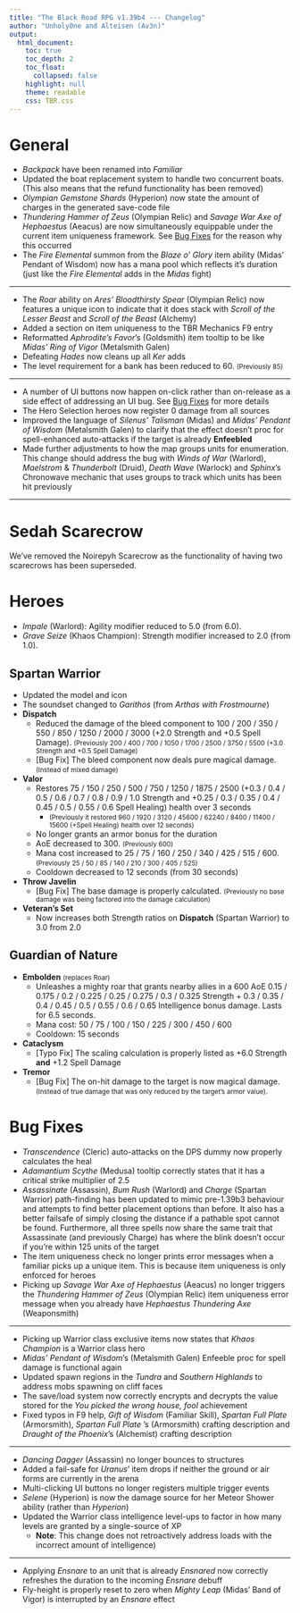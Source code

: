 ```yaml
---
title: "The Black Road RPG v1.39b4 --- Changelog"
author: "Unholy0ne and Alteisen (Av3n)"
output: 
  html_document: 
    toc: true
    toc_depth: 2
    toc_float:
      collapsed: false
    highlight: null
    theme: readable
    css: TBR.css
---
```


# General
- *Backpack* have been renamed into *Familiar*
- Updated the boat replacement system to handle two concurrent boats. (This also means that the refund functionality has been removed)
- *Olympian Gemstone Shards* (Hyperion) now state the amount of charges in the generated save-code file
- *Thundering Hammer of Zeus* (Olympian Relic) and *Savage War Axe of Hephaestus* (Aeacus) are now simultaneously equippable under the current item uniqueness framework. See [Bug Fixes] for the reason why this occurred
- The *Fire Elemental* summon from the *Blaze o' Glory* item ability (Midas' Pendant of Wisdom) now has a mana pool which reflects it's duration (just like the *Fire Elemental* adds in the *Midas* fight)

<hr>

- The *Roar* ability on *Ares' Bloodthirsty Spear* (Olympian Relic) now features a unique icon to indicate that it does stack with *Scroll of the Lesser Beast* and *Scroll of the Beast* (Alchemy)
- Added a section on item uniqueness to the TBR Mechanics F9 entry
- Reformatted *Aphrodite's Favor*'s (Goldsmith) item tooltip to be like *Midas' Ring of Vigor* (Metalsmith Galen)
- Defeating *Hades* now cleans up all *Ker* adds
- The level requirement for a bank has been reduced to 60. <small>(Previously 85)</small>

<hr>

- A number of UI buttons now happen on-click rather than on-release as a side effect of addressing an UI bug. See [Bug Fixes] for more details
- The Hero Selection heroes now register 0 damage from all sources
- Improved the language of *Silenus' Talisman* (Midas) and *Midas' Pendant of Wisdom* (Metalsmith Galen) to clarify that the effect doesn't proc for spell-enhanced auto-attacks if the target is already **Enfeebled**
- Made further adjustments to how the map groups units for enumeration. This change should address the bug with *Winds of War* (Warlord), *Maelstrom* & *Thunderbolt* (Druid), *Death Wave* (Warlock) and *Sphinx*'s Chronowave mechanic that uses groups to track which units has been hit previously
<!-- - Updated the tooltips for Throw Javelin (SW), Charge (SW), Cataclysm (GoN), Tremor (GoN), and Impale (Warlord) be consistent with the new colour-coded style.  -->

<hr>




# Sedah Scarecrow
<!-- Sedah Scarecrow (DPS Dummy) -->
<!-- The Sedah Scarecrow has been overhauled for DPS feedback purposes. It is no longer hostile by default and requires you to manually activate it by "purchasing" a token within 1000 units of it. Upon purchase, it becomes hostile and an user interface pops-up above the command card which details: -->
<!-- (1) Hero Information -->
<!-- (2) DPS calculations for Total, Physical, and Magical DPS. The calculation for DPS uses an average (mean) updated every second -->
<!-- (3) Misc. Statistics -->
<!-- (4) Ability to adjust the durability of the Sedah Scarecrow -->
<!-- (5) Buttons to configure the Sedah Scarecrow to Hades, Hyperion, and No Resistances durabilities
Prints Base Stats
-->
<!-- (6) Features a Close and Reset Timer button -->

<!-- The user interface tracks only tracks the damage you've dealt to it and it doesn't start timing until it takes damage from you. Lastly, the user interface automatically closes if you are no longer within 1000 units of it. -->

<!-- - The auto-close functionality when you're too far away from Sedah Scarecrow now runs as you open the UI -->

<!-- Added timer length functionality to the DPS UI. This allows you to set an infinite, 30s, 60s, or 180s timer. Swapping between timer lengths resets your DPS numbers.  -->
<!-- A fixed length timer "memorises" the buffs you had active when the timer is started. (The infinite length timer retains the old buff tracking functionality). -->


We've removed the Noirepyh Scarecrow as the functionality of having two scarecrows has been superseded.

# Heroes
- *Impale* (Warlord): Agility modifier reduced to 5.0 (from 6.0).
- *Grave Seize* (Khaos Champion): Strength modifier increased to 2.0 (from 1.0).

## Spartan Warrior
- Updated the model and icon
- The soundset changed to *Garithos* (from *Arthas with Frostmourne*)
- **Dispatch**
  + Reduced the damage of the bleed component to 100 / 200 / 350 / 550 / 850 / 1250 / 2000 / 3000 (+2.0 Strength and +0.5 Spell Damage). <small>(Previously 200 / 400 / 700 / 1050 / 1700 / 2500 / 3750 / 5500 (+3.0 Strength and +0.5 Spell Damage)</small>
  + [Bug Fix] The bleed component now deals pure magical damage. <small>(Instead of mixed damage)</small>
- **Valor**
  + Restores 75 / 150 / 250 / 500 / 750 / 1250 / 1875 / 2500 (+0.3 / 0.4 / 0.5 / 0.6 / 0.7 / 0.8 / 0.9 / 1.0 Strength and +0.25 / 0.3 / 0.35 / 0.4 / 0.45 / 0.5 / 0.55 / 0.6 Spell Healing) health over 3 seconds
    - <small>(Previously it restored 960 / 1920 / 3120 / 45600 / 62240 / 8400 / 11400 / 15600 (+Spell Healing) health over 12 seconds)</small>
  + No longer grants an armor bonus for the duration
  + AoE decreased to 300. <small>(Previously 600)</small>
  + Mana cost increased to 25 / 75 / 160 / 250 / 340 / 425 / 515 / 600. <small>(Previously 25 / 50 / 85 / 140 / 210 / 300 / 405 / 525)</small>
  + Cooldown decreased to 12 seconds (from 30 seconds)
- **Throw Javelin**
  + [Bug Fix] The base damage is properly calculated. <small>(Previously no base damage was being factored into the damage calculation)</small>
- **Veteran's Set**
  + Now increases both Strength ratios on **Dispatch** (Spartan Warrior) to 3.0 from 2.0

## Guardian of Nature
- **Embolden** <small>(replaces Roar)</small>
  + Unleashes a mighty roar that grants nearby allies in a 600 AoE  0.15 / 0.175 / 0.2 / 0.225 / 0.25 / 0.275 / 0.3 / 0.325 Strength + 0.3 / 0.35 / 0.4 / 0.45 / 0.5 / 0.55 / 0.6 / 0.65 Intelligence bonus damage. Lasts for 6.5 seconds.
  + Mana cost: 50 / 75 / 100 / 150 / 225 / 300 / 450 / 600
  + Cooldown: 15 seconds
- **Cataclysm**
  + [Typo Fix] The scaling calculation is properly listed as +6.0 Strength **and** +1.2 Spell Damage
- **Tremor**
  + [Bug Fix] The on-hit damage to the target is now magical damage. <small>(Instead of true damage that was only reduced by the target's armor value).</small>

# Bug Fixes
- *Transcendence* (Cleric) auto-attacks on the DPS dummy now properly calculates the heal
- *Adamantium Scythe* (Medusa) tooltip correctly states that it has a critical strike multiplier of 2.5
- *Assassinate* (Assassin), *Bum Rush* (Warlord) and *Charge* (Spartan Warrior) path-finding has been updated to mimic pre-1.39b3 behaviour and attempts to find better placement options than before. It also has a better failsafe of simply closing the distance if a pathable spot cannot be found. Furthermore, all three spells now share the same trait that Assassinate (and previously Charge) has where the blink doesn't occur if you're within 125 units of the target
- The item uniqueness check no longer prints error messages when a familiar picks up a unique item. This is because item uniqueness is only enforced for heroes
- Picking up *Savage War Axe of Hephaestus* (Aeacus) no longer triggers the *Thundering Hammer of Zeus* (Olympian Relic) item uniqueness error message when you already have *Hephaestus Thundering Axe* (Weaponsmith)

<hr>

- Picking up Warrior class exclusive items now states that *Khaos Champion* is a Warrior class hero
- *Midas' Pendant of Wisdom*'s (Metalsmith Galen) Enfeeble proc for spell damage is functional again
- Updated spawn regions in the *Tundra* and *Southern Highlands* to address mobs spawning on cliff faces
- The save/load system now correctly encrypts and decrypts the value stored for the *You picked the wrong house, fool* achievement
- Fixed typos in F9 help, *Gift of Wisdom* (Familiar Skill), *Spartan Full Plate* (Armorsmith), *Spartan Full Plate* 's (Armorsmith) crafting description and *Draught of the Phoenix*'s (Alchemist) crafting description

<hr>

- *Dancing Dagger* (Assassin) no longer bounces to structures
- Added a fail-safe for *Uranus*' item drops if neither the ground or air forms are currently in the arena
- Multi-clicking UI buttons no longer registers multiple trigger events
- *Selene* (Hyperion) is now the damage source for her Meteor Shower ability (rather than *Hyperion*)
- Updated the Warrior class intelligence level-ups to factor in how many levels are granted by a single-source of XP
  + **Note**: This change does not retroactively address loads with the incorrect amount of intelligence)

<hr>

- Applying *Ensnare* to an unit that is already *Ensnared* now correctly refreshes the duration to the incoming *Ensnare* debuff
- Fly-height is properly reset to zero when *Mighty Leap* (Midas' Band of Vigor) is interrupted by an *Ensnare* effect
